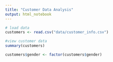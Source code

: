 ```yaml
---
title: "Customer Data Analysis"
output: html_notebook
---
```

```r
# load data
customers <- read.csv("data/customer_info.csv")
```


```r
#view customer data
summary(customers)
```


```r

customers$gender <- factor(customers$gender)
```


